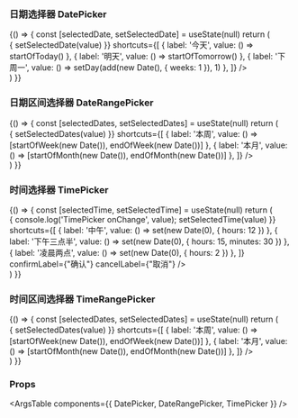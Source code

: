 
<Meta title="组件/日期时间选择 DateTime" component={DatePicker} />

### 日期选择器 DatePicker

<Canvas>
  <Story name="DatePicker">
    {() => {
      const [selectedDate, setSelectedDate] = useState(null)
      return (
        <div>
          <DatePicker
            placeholder={"请选择日期"}
            value={selectedDate}
            onChange={(value) => { setSelectedDate(value) }}
            shortcuts={[
              { label: '今天', value: () => startOfToday() },
              { label: '明天', value: () => startOfTomorrow() },
              { label: '下周一', value: () => setDay(add(new Date(), { weeks: 1 }), 1) },
            ]}
          />
        </div>
      )
    }}
  </Story>
</Canvas>

### 日期区间选择器 DateRangePicker

<Canvas>
  <Story name="DateRangePicker">
    {() => {
      const [selectedDates, setSelectedDates] = useState(null)
      return (
        <div>
          <DateRangePicker
            startPlaceholder={"请选择开始日期"}
            endPlaceholder={"请选择结束日期"}
            value={selectedDates}
            onChange={(value) => { setSelectedDates(value) }}
            shortcuts={[
              { label: '本周', value: () => [startOfWeek(new Date()), endOfWeek(new Date())] },
              { label: '本月', value: () => [startOfMonth(new Date()), endOfMonth(new Date())] },
            ]}
          />
        </div>
      )
    }}
  </Story>
</Canvas>

### 时间选择器 TimePicker

<Canvas>
  <Story name="TimePicker">
    {() => {
      const [selectedTime, setSelectedTime] = useState(null)
      return (
        <div>
          <TimePicker
            placeholder={"请选择时间"}
            value={selectedTime}
            onChange={(value) => { console.log('TimePicker onChange', value); setSelectedTime(value) }}
            shortcuts={[
              { label: '中午', value: () => set(new Date(0), { hours: 12 }) },
              { label: '下午三点半', value: () => set(new Date(0), { hours: 15, minutes: 30 }) },
              { label: '凌晨两点', value: () => set(new Date(0), { hours: 2 }) },
            ]}
            confirmLabel={"确认"}
            cancelLabel={"取消"}
          />
        </div>
      )
    }}
  </Story>
</Canvas>

### 时间区间选择器 TimeRangePicker

<Canvas>
  <Story name="TimeRangePicker">
    {() => {
      const [selectedDates, setSelectedDates] = useState(null)
      return (
        <div>
          <TimeRangePicker
            startPlaceholder={"请选择开始时间"}
            endPlaceholder={"请选择结束时间"}
            value={selectedDates}
            onChange={(value) => { setSelectedDates(value) }}
            shortcuts={[
              { label: '本周', value: () => [startOfWeek(new Date()), endOfWeek(new Date())] },
              { label: '本月', value: () => [startOfMonth(new Date()), endOfMonth(new Date())] },
            ]}
          />
        </div>
      )
    }}
  </Story>
</Canvas>

### Props

<ArgsTable components={{ DatePicker, DateRangePicker, TimePicker }} />